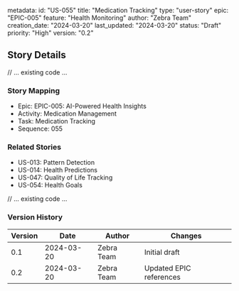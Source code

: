 metadata:
  id: "US-055"
  title: "Medication Tracking"
  type: "user-story"
  epic: "EPIC-005"
  feature: "Health Monitoring"
  author: "Zebra Team"
  creation_date: "2024-03-20"
  last_updated: "2024-03-20"
  status: "Draft"
  priority: "High"
  version: "0.2"

## Story Details
// ... existing code ...

### Story Mapping
- Epic: EPIC-005: AI-Powered Health Insights
- Activity: Medication Management
- Task: Medication Tracking
- Sequence: 055

### Related Stories
- US-013: Pattern Detection
- US-014: Health Predictions
- US-047: Quality of Life Tracking
- US-054: Health Goals

// ... existing code ...

### Version History
| Version | Date | Author | Changes |
|---------|------|--------|----------|
| 0.1 | 2024-03-20 | Zebra Team | Initial draft |
| 0.2 | 2024-03-20 | Zebra Team | Updated EPIC references | 